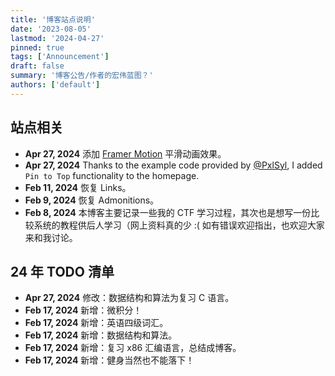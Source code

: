 ```yaml
---
title: '博客站点说明'
date: '2023-08-05'
lastmod: '2024-04-27'
pinned: true
tags: ['Announcement']
draft: false
summary: '博客公告/作者的宏伟蓝图？'
authors: ['default']
---
```


## 站点相关

 - **Apr 27, 2024** 添加 [Framer Motion](https://github.com/framer/motion) 平滑动画效果。
 - **Apr 27, 2024** Thanks to the example code provided by [@PxlSyl](https://github.com/timlrx/tailwind-nextjs-starter-blog/issues/883#issuecomment-2080385872), I added `Pin to Top` functionality to the homepage.
 - **Feb 11, 2024** 恢复 Links。
 - **Feb 9, 2024** 恢复 Admonitions。
 - **Feb 8, 2024** 本博客主要记录一些我的 CTF 学习过程，其次也是想写一份比较系统的教程供后人学习（网上资料真的少 :( 如有错误欢迎指出，也欢迎大家来和我讨论。

## 24 年 TODO 清单

 - **Apr 27, 2024** 修改：数据结构和算法为复习 C 语言。
 - **Feb 17, 2024** 新增：微积分！
 - **Feb 17, 2024** 新增：英语四级词汇。
 - **Feb 17, 2024** 新增：数据结构和算法。
 - **Feb 17, 2024** 新增：复习 x86 汇编语言，总结成博客。
 - **Feb 17, 2024** 新增：健身当然也不能落下！

